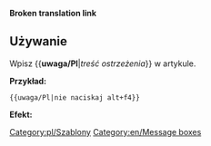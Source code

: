 <noinclude>'''Broken translation link'''{{en/-}}</noinclude>{{ambox
| type  = content
| text  = <strong>Uwaga!</strong><br>{{{1|Treść ostrzeżenia.}}}
}}<noinclude>

==Używanie==
Wpisz <nowiki>{{</nowiki>'''uwaga/Pl'''|''treść ostrzeżenia''<nowiki>}}</nowiki> w artykule.

'''Przykład:'''
<pre>{{uwaga/Pl|nie naciskaj alt+f4}}</pre>
'''Efekt:'''
{{uwaga/Pl|nie naciskaj alt+f4}}
<noinclude>[[Category:pl/Szablony]][[Category:en/Message boxes]]</noinclude>